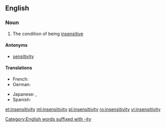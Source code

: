 ==English==

===Noun===
{{en-noun|-}}

# The condition of being [[insensitive]]

====Antonyms====
*[[sensitivity]]

====Translations====
{{trans-top|condition of being insensitive}}
* French: {{t+|fr|insensibilité}}
* German: {{t+|de|Gefühllosigkeit}}
{{trans-mid}}
* Japanese: {{t+|ja|無神経|tr=mushinkei}}, {{t+|ja|鈍感|tr=donkan}}
* Spanish: {{t+|es|insensibilidad}}
{{trans-bottom}}

[[Category:English words suffixed with -ity]]

[[et:insensitivity]]
[[ml:insensitivity]]
[[pl:insensitivity]]
[[ro:insensitivity]]
[[vi:insensitivity]]